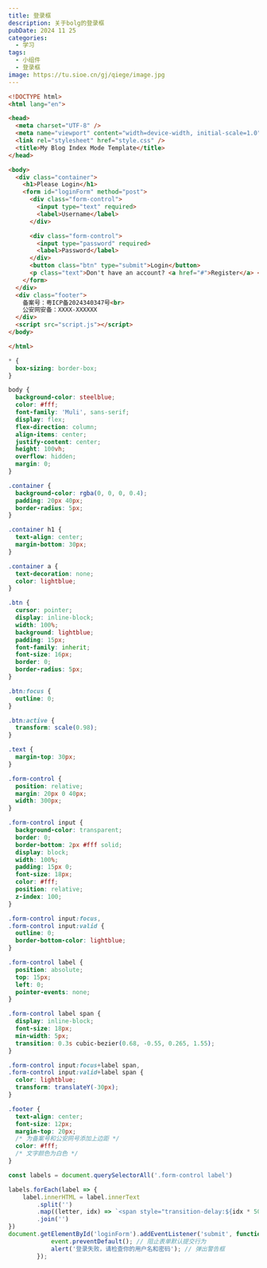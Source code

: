 ```yaml
---
title: 登录框
description: 关于bolg的登录框
pubDate: 2024 11 25
categories:
  - 学习
tags:
  - 小组件
  - 登录框
image: https://tu.sioe.cn/gj/qiege/image.jpg
---
```


```html
<!DOCTYPE html>
<html lang="en">

<head>
  <meta charset="UTF-8" />
  <meta name="viewport" content="width=device-width, initial-scale=1.0" />
  <link rel="stylesheet" href="style.css" />
  <title>My Blog Index Mode Template</title>
</head>

<body>
  <div class="container">
    <h1>Please Login</h1>
    <form id="loginForm" method="post">
      <div class="form-control">
        <input type="text" required>
        <label>Username</label>
      </div>

      <div class="form-control">
        <input type="password" required>
        <label>Password</label>
      </div>
      <button class="btn" type="submit">Login</button>
      <p class="text">Don't have an account? <a href="#">Register</a> </p>
    </form>
  </div>
  <div class="footer">
    备案号：粤ICP备2024340347号<br>
    公安网安备：XXXX-XXXXXX
  </div>
  <script src="script.js"></script>
</body>

</html>
```
```css
* {
  box-sizing: border-box;
}

body {
  background-color: steelblue;
  color: #fff;
  font-family: 'Muli', sans-serif;
  display: flex;
  flex-direction: column;
  align-items: center;
  justify-content: center;
  height: 100vh;
  overflow: hidden;
  margin: 0;
}

.container {
  background-color: rgba(0, 0, 0, 0.4);
  padding: 20px 40px;
  border-radius: 5px;
}

.container h1 {
  text-align: center;
  margin-bottom: 30px;
}

.container a {
  text-decoration: none;
  color: lightblue;
}

.btn {
  cursor: pointer;
  display: inline-block;
  width: 100%;
  background: lightblue;
  padding: 15px;
  font-family: inherit;
  font-size: 16px;
  border: 0;
  border-radius: 5px;
}

.btn:focus {
  outline: 0;
}

.btn:active {
  transform: scale(0.98);
}

.text {
  margin-top: 30px;
}

.form-control {
  position: relative;
  margin: 20px 0 40px;
  width: 300px;
}

.form-control input {
  background-color: transparent;
  border: 0;
  border-bottom: 2px #fff solid;
  display: block;
  width: 100%;
  padding: 15px 0;
  font-size: 18px;
  color: #fff;
  position: relative;
  z-index: 100;
}

.form-control input:focus,
.form-control input:valid {
  outline: 0;
  border-bottom-color: lightblue;
}

.form-control label {
  position: absolute;
  top: 15px;
  left: 0;
  pointer-events: none;
}

.form-control label span {
  display: inline-block;
  font-size: 18px;
  min-width: 5px;
  transition: 0.3s cubic-bezier(0.68, -0.55, 0.265, 1.55);
}

.form-control input:focus+label span,
.form-control input:valid+label span {
  color: lightblue;
  transform: translateY(-30px);
}

.footer {
  text-align: center;
  font-size: 12px;
  margin-top: 20px;
  /* 为备案号和公安网号添加上边距 */
  color: #fff;
  /* 文字颜色为白色 */
}
```
```javascript
const labels = document.querySelectorAll('.form-control label')

labels.forEach(label => {
    label.innerHTML = label.innerText
        .split('')
        .map((letter, idx) => `<span style="transition-delay:${idx * 50}ms">${letter}</span>`)
        .join('')
})
document.getElementById('loginForm').addEventListener('submit', function(event) {
            event.preventDefault(); // 阻止表单默认提交行为
            alert('登录失败，请检查你的用户名和密码'); // 弹出警告框
        });
```